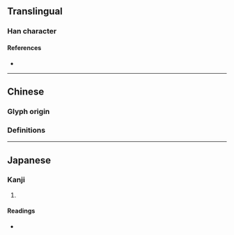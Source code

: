 {{also|望}}
{{character info}}
==Translingual==

===Han character===
{{Han char|rn=74|rad=月|as=10|sn=14|four=77104|canj=SBHG|ids=⿱⿰臣月王(G) or ⿱⿰臣月𡈼(T)}}

====References====
* {{Han ref|kx=0506.240|dkj=14391|dj=0887.160|hdz=32101.040|uh=6722|ud=26402|bh=E1FB|bd=57851}}

----

==Chinese==

===Glyph origin===
{{Han etym}}

===Definitions===
{{zh-see|望|v}}

----

==Japanese==

===Kanji===
{{ja-kanji|grade=|rs=月10}}

# {{rfdef|ja|sort=月10}}

====Readings====
* {{ja-readings|on=[[ぼう]] (bō), [[もう]] (mō)|kun=[[もちづき]] (mochizuki)}}